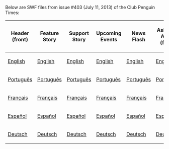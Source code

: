 Below are SWF files from issue #403 (July 11, 2013) of the Club Penguin Times:

<center>
{|class="wikitable" border="1"
!Header (front)
!Feature Story
!Support Story
!Upcoming Events
!News Flash
!Ask Aunt Arctic (front)
!Header (back)
!Ask Aunt Arctic (back)
!Jokes and Riddles
!Secrets
!Feature More
|-
|[[Media:ENNews403HeaderFront.swf|English]]||[[Media:ENNews403FeatureStory.swf|English]]||[[Media:ENNews403SupportStory.swf|English]]||[[Media:ENNews403UpcomingEvents.swf|English]]||[[Media:ENNews403NewsFlash.swf|English]]||[[Media:ENNews403AskAuntArcticFront.swf|English]]||[[Media:ENNews403HeaderBack.swf|English]]||[[Media:ENNews403AskAuntArcticBack.swf|English]]||[[Media:ENNews403JokesAndRiddles.swf|English]]||[[Media:ENNews403Secrets.swf|English]]||[[Media:ENNews403FeatureMore.swf|English]]
|-
|[[Media:PTNews403HeaderFront.swf|Português]]||[[Media:PTNews403FeatureStory.swf|Português]]||[[Media:PTNews403SupportStory.swf|Português]]||[[Media:PTNews403UpcomingEvents.swf|Português]]||[[Media:PTNews403NewsFlash.swf|Português]]||[[Media:PTNews403AskAuntArcticFront.swf|Português]]||[[Media:PTNews403HeaderBack.swf|Português]]||[[Media:PTNews403AskAuntArcticBack.swf|Português]]||[[Media:PTNews403JokesAndRiddles.swf|Português]]||[[Media:PTNews403Secrets.swf|Português]]||[[Media:PTNews403FeatureMore.swf|Português]]
|-
|[[Media:FRNews403HeaderFront.swf|Français]]||[[Media:FRNews403FeatureStory.swf|Français]]||[[Media:FRNews403SupportStory.swf|Français]]||[[Media:FRNews403UpcomingEvents.swf|Français]]||[[Media:FRNews403NewsFlash.swf|Français]]||[[Media:FRNews403AskAuntArcticFront.swf|Français]]||[[Media:FRNews403HeaderBack.swf|Français]]||[[Media:FRNews403AskAuntArcticBack.swf|Français]]||[[Media:FRNews403JokesAndRiddles.swf|Français]]||[[Media:FRNews403Secrets.swf|Français]]||[[Media:FRNews403FeatureMore.swf|Français]]
|-
|[[Media:ESNews403HeaderFront.swf|Español]]||[[Media:ESNews403FeatureStory.swf|Español]]||[[Media:ESNews403SupportStory.swf|Español]]||[[Media:ESNews403UpcomingEvents.swf|Español]]||[[Media:ESNews403NewsFlash.swf|Español]]||[[Media:ESNews403AskAuntArcticFront.swf|Español]]||[[Media:ESNews403HeaderBack.swf|Español]]||[[Media:ESNews403AskAuntArcticBack.swf|Español]]||[[Media:ESNews403JokesAndRiddles.swf|Español]]||[[Media:ESNews403Secrets.swf|Español]]||[[Media:ESNews403FeatureMore.swf|Español]]
|-
|[[Media:DENews403HeaderFront.swf|Deutsch]]||[[Media:DENews403FeatureStory.swf|Deutsch]]||[[Media:DENews403SupportStory.swf|Deutsch]]||[[Media:DENews403UpcomingEvents.swf|Deutsch]]||[[Media:DENews403NewsFlash.swf|Deutsch]]||[[Media:DENews403AskAuntArcticFront.swf|Deutsch]]||[[Media:DENews403HeaderBack.swf|Deutsch]]||[[Media:DENews403AskAuntArcticBack.swf|Deutsch]]||[[Media:DENews403JokesAndRiddles.swf|Deutsch]]||[[Media:DENews403Secrets.swf|Deutsch]]||[[Media:DENews403FeatureMore.swf|Deutsch]]
|}
</center>
